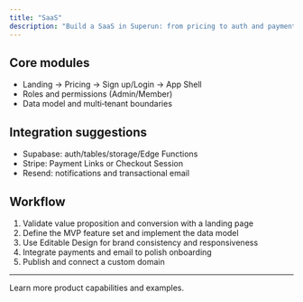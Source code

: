 ```yaml
---
title: "SaaS"
description: "Build a SaaS in Superun: from pricing to auth and payments"
---
```


## Core modules
- Landing → Pricing → Sign up/Login → App Shell
- Roles and permissions (Admin/Member)
- Data model and multi‑tenant boundaries

## Integration suggestions
- Supabase: auth/tables/storage/Edge Functions
- Stripe: Payment Links or Checkout Session
- Resend: notifications and transactional email

## Workflow
1. Validate value proposition and conversion with a landing page
2. Define the MVP feature set and implement the data model
3. Use Editable Design for brand consistency and responsiveness
4. Integrate payments and email to polish onboarding
5. Publish and connect a custom domain

---

<Card title="Superun Website" icon="globe" href="https://superun.ai/web" horizontal>
  Learn more product capabilities and examples.
</Card>


